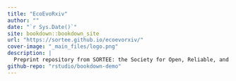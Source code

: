 ```yaml
--- 
title: "EcoEvoRxiv"
author: ""
date: "`r Sys.Date()`"
site: bookdown::bookdown_site
url: "https://sortee.github.io/ecoevorxiv/"
cover-image: "_main_files/logo.png"
description: |
  Preprint repository from SORTEE: the Society for Open, Reliable, and Transparent Ecology and Evolutionary biology
github-repo: "rstudio/bookdown-demo"
---
```






